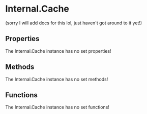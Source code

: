 [//]: # (This file was automatically compiled through the Generator luau code under this repository)
[//]: # (if you want to edit the documentation of discord-luau, please write changes)
[//]: # (to the discord-luau repository itself, we extract the comments from discord-luau and translate)
[//]: # (them into markdown files that Nextra can interpret!)

[//]: # (----- NEXTRA COMPONENTS IMPORT ----- )


[//]: # (----- DOCUMENT HEADER ----- )

# Internal.Cache

(sorry I will add docs for this lol, just haven't got around to it yet!)

[//]: # (----- DOCUMENT PROPERTIES ----- )

## Properties

The Internal.Cache instance has no set properties!

[//]: # (----- DOCUMENT METHODS ----- )

## Methods

The Internal.Cache instance has no set methods!

[//]: # (----- DOCUMENT FUNCTIONS ----- )

## Functions

The Internal.Cache instance has no set functions!

